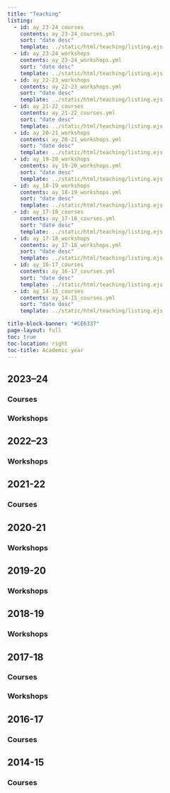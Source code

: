 ```yaml
---
title: "Teaching" 
listing: 
  - id: ay_23-24_courses 
    contents: ay_23-24_courses.yml 
    sort: "date desc" 
    template: ../static/html/teaching/listing.ejs
  - id: ay_23-24_workshops
    contents: ay_23-24_workshops.yml 
    sort: "date desc" 
    template: ../static/html/teaching/listing.ejs
  - id: ay_22-23_workshops
    contents: ay_22-23_workshops.yml 
    sort: "date desc" 
    template: ../static/html/teaching/listing.ejs
  - id: ay_21-22_courses
    contents: ay_21-22_courses.yml 
    sort: "date desc" 
    template: ../static/html/teaching/listing.ejs
  - id: ay_20-21_workshops
    contents: ay_20-21_workshops.yml 
    sort: "date desc" 
    template: ../static/html/teaching/listing.ejs
  - id: ay_19-20_workshops
    contents: ay_19-20_workshops.yml 
    sort: "date desc" 
    template: ../static/html/teaching/listing.ejs
  - id: ay_18-19_workshops
    contents: ay_18-19_workshops.yml 
    sort: "date desc" 
    template: ../static/html/teaching/listing.ejs
  - id: ay_17-18_courses
    contents: ay_17-18_courses.yml 
    sort: "date desc" 
    template: ../static/html/teaching/listing.ejs
  - id: ay_17-18_workshops
    contents: ay_17-18_workshops.yml 
    sort: "date desc" 
    template: ../static/html/teaching/listing.ejs
  - id: ay_16-17_courses
    contents: ay_16-17_courses.yml 
    sort: "date desc" 
    template: ../static/html/teaching/listing.ejs
  - id: ay_14-15_courses
    contents: ay_14-15_courses.yml 
    sort: "date desc" 
    template: ../static/html/teaching/listing.ejs

title-block-banner: "#CE6337"
page-layout: full
toc: true
toc-location: right
toc-title: Academic year
---
```


## 2023–24

### Courses

::: {#ay_23-24_courses}
:::

### Workshops

::: {#ay_23-24_workshops}
:::

## 2022–23

### Workshops

::: {#ay_22-23_workshops}
:::

## 2021-22

### Courses

::: {#ay_21-22_courses}
:::

## 2020-21

### Workshops

::: {#ay_20-21_workshops}
:::

## 2019-20

### Workshops
::: {#ay_19-20_workshops}
:::

## 2018-19

### Workshops
::: {#ay_18-19_workshops}
:::

## 2017-18

### Courses
::: {#ay_17-18_courses}
:::

### Workshops
::: {#ay_17-18_workshops}
:::


## 2016-17

### Courses
::: {#ay_16-17_courses}
:::

## 2014-15

### Courses
::: {#ay_14-15_courses}
:::
